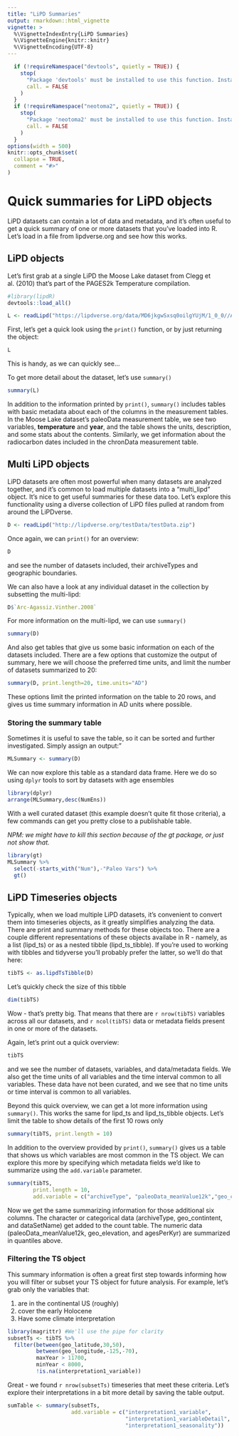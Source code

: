 ```yaml
---
title: "LiPD Summaries"
output: rmarkdown::html_vignette
vignette: >
  %\VignetteIndexEntry{LiPD Summaries}
  %\VignetteEngine{knitr::knitr}
  %\VignetteEncoding{UTF-8}
---
```


```r
  if (!requireNamespace("devtools", quietly = TRUE)) {
    stop(
      "Package 'devtools' must be installed to use this function. Install it from github using `remotes::install_github('neotomadb/neotoma2')`",
      call. = FALSE
    )
  }
  if (!requireNamespace("neotoma2", quietly = TRUE)) {
    stop(
      "Package 'neotoma2' must be installed to use this function. Install it from github using `remotes::install_github('neotomadb/neotoma2')`",
      call. = FALSE
    )
  }
options(width = 500)
knitr::opts_chunk$set(
  collapse = TRUE,
  comment = "#>"
)
```


# Quick summaries for LiPD objects

LiPD datasets can contain a lot of data and metadata, and it's often useful to get a quick summary of one or more datasets that you've loaded into R. Let's load in a file from lipdverse.org and see how this works. 


## LiPD objects
Let's first grab at a single LiPD the Moose Lake dataset from Clegg et al. (2010) that's part of the PAGES2k Temperature compilation.

```r
#library(lipdR)
devtools::load_all()

L <- readLipd("https://lipdverse.org/data/MD6jkgwSxsq0oilgYUjM/1_0_0//Arc-MooseLake.Clegg.2010-ensemble.lpd")
```

First, let's get a quick look using the `print()` function, or by just returning the object:

```r
L
```

This is handy, as we can quickly see...

To get more detail about the dataset, let's use `summary()`

```r
summary(L)
```
In addition to the information printed by `print()`,  `summary()` includes tables with basic metadata about each of the columns in the measurement tables. In the Moose Lake dataset's paleoData measurement table, we see two variables, **temperature** and **year**, and the table shows the units, description, and some stats about the contents. Similarly, we get information about the radiocarbon dates included in the chronData measurement table. 

## Multi LiPD objects

LiPD datasets are often most powerful when many datasets are analyzed together, and it's common to load multiple datasets into a "multi_lipd" object. It's nice to get useful summaries for these data too. Let's explore this functionality using a diverse collection of LiPD files pulled at random from around the LiPDverse.

```r
D <- readLipd("http://lipdverse.org/testData/testData.zip")
```

Once again, we can `print()` for an overview:

```r
D
```

and see the number of datasets included, their archiveTypes and geographic boundaries. 

We can also have a look at any individual dataset in the collection by subsetting the multi-lipd:

```r
D$`Arc-Agassiz.Vinther.2008`
```

For more information on the multi-lipd, we can use `summary()`

```r
summary(D)
```
And also get tables that give us some basic information on each of the datasets included. There are a few options that customize the output of summary, here we will choose the preferred time units, and limit the number of datasets summarized to 20:

```r
summary(D, print.length=20, time.units="AD")
```
These options limit the printed information on the table to 20 rows, and gives us time summary information in AD units where possible. 

### Storing the summary table

Sometimes it is useful to save the table, so it can be sorted and further investigated. Simply assign an output:"

```r
MLSummary <- summary(D)
```

We can now explore this table as a standard data frame. Here we do so using `dplyr` tools to sort by datasets with age ensembles

```r
library(dplyr)
arrange(MLSummary,desc(NumEns))
```

With a well curated dataset (this example doesn't quite fit those criteria), a few commands can get you pretty close to a publishable table.

*NPM: we might have to kill this section because of the gt package, or just not show that. *
```r
library(gt)
MLSummary %>% 
  select(-starts_with("Num"),-"Paleo Vars") %>% 
  gt()

```

## LiPD Timeseries objects

Typically, when we load multiple LiPD datasets, it's convenient to convert them into timeseries objects, as it greatly simplifies analyzing the data. There are print and summary methods for these objects too. There are a couple different representations of these objects availabe in R - namely, as a list (lipd_ts) or as a nested tibble (lipd_ts_tibble). If you're used to working with tibbles and tidyverse you'll probably prefer the latter, so we'll do that here:

```r
tibTS <- as.lipdTsTibble(D)
```

Let's quickly check the size of this tibble
```r
dim(tibTS)
```

Wow - that's pretty big. That means that there are `r nrow(tibTS)` variables across all our datasets, and `r ncol(tibTS)` data or metadata fields present in one or more of the datasets. 

Again, let's print out a quick overview:

```r
tibTS
```

and we see the number of datasets, variables, and data/metadata fields. We also get the time units of all variables and the time interval common to all variables. These data have not been curated, and we see that no time units or time interval is common to all variables.

Beyond this quick overview, we can get a lot more information using `summary()`. This works the same for lipd_ts and lipd_ts_tibble objects. Let's limit the table to show details of the first 10 rows only

```r
summary(tibTS, print.length = 10)
```
In addition to the overview provided by `print()`, `summary()` gives us a table that shows us which variables are most common in the TS object. We can explore this more by specifying which metadata fields we'd like to summarize using the `add.variable` parameter.

```r
summary(tibTS,
        print.length = 10, 
        add.variable = c("archiveType", "paleoData_meanValue12k","geo_continent", "geo_elevation", "agesPerKyr", "dataSetName"))

```
Now we get the same summarizing information for those additional six columns. The character or categorical data (archiveType, geo_contintent, and dataSetName) get added to the count table. The numeric data (paleoData_meanValue12k, geo_elevation, and agesPerKyr) are summarized in quantiles above. 

### Filtering the TS object

This summary information is often a great first step towards informing how you will filter or subset your TS object for future analysis. For example, let's grab only the variables that: 

1. are in the continental US (roughly)
2. cover the early Holocene
3. Have some climate interpretation

```r
library(magrittr) #We'll use the pipe for clarity
subsetTs <- tibTS %>% 
  filter(between(geo_latitude,30,50),
         between(geo_longitude,-125,-70),
         maxYear > 11700,
         minYear < 8000,
         !is.na(interpretation1_variable))
```

Great - we found `r nrow(subsetTs)` timeseries that meet these criteria. Let's explore their interpretations in a bit more detail by saving the table output.

```r
sumTable <- summary(subsetTs,
                    add.variable = c("interpretation1_variable",
                                     "interpretation1_variableDetail",
                                     "interpretation1_seasonality"))
```


